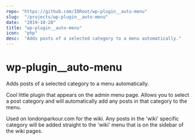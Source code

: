 ```yaml
---
repo: "https://github.com/IORoot/wp-plugin__auto-menu"
slug:  "/projects/wp-plugin__auto-menu"
date:  "2019-10-28"
title: "wp-plugin__auto-menu"
icon:  "php"
desc:  "Adds posts of a selected category to a menu automatically."
---
```



# wp-plugin__auto-menu
Adds posts of a selected category to a menu automatically.

Cool little plugin that appears on the admin menu page. Allows you to select a post category and will automatically add any posts in that category to the menu.

Used on londonparkour.com for the wiki. Any posts in the 'wiki' specific category will be added straight to the 'wiki' menu that is on the sidebar of the wiki pages.